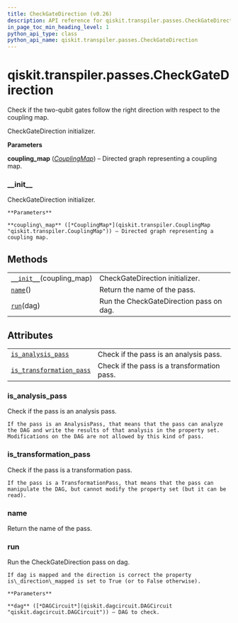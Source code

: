 ```yaml
---
title: CheckGateDirection (v0.26)
description: API reference for qiskit.transpiler.passes.CheckGateDirection in qiskit v0.26
in_page_toc_min_heading_level: 1
python_api_type: class
python_api_name: qiskit.transpiler.passes.CheckGateDirection
---
```


<span id="qiskit-transpiler-passes-checkgatedirection" />

# qiskit.transpiler.passes.CheckGateDirection

<Class id="qiskit.transpiler.passes.CheckGateDirection" isDedicatedPage={true} github="https://github.com/qiskit/qiskit/tree/stable/0.17/qiskit/transpiler/passes/utils/check_gate_direction.py" signature="CheckGateDirection(*args, **kwargs)" modifiers="class">
  Check if the two-qubit gates follow the right direction with respect to the coupling map.

  CheckGateDirection initializer.

  **Parameters**

  **coupling\_map** ([*CouplingMap*](qiskit.transpiler.CouplingMap "qiskit.transpiler.CouplingMap")) – Directed graph representing a coupling map.

  ### \_\_init\_\_

  <Function id="qiskit.transpiler.passes.CheckGateDirection.__init__" signature="__init__(coupling_map)">
    CheckGateDirection initializer.

    **Parameters**

    **coupling\_map** ([*CouplingMap*](qiskit.transpiler.CouplingMap "qiskit.transpiler.CouplingMap")) – Directed graph representing a coupling map.
  </Function>

  ## Methods

  |                                                                                                                                           |                                         |
  | ----------------------------------------------------------------------------------------------------------------------------------------- | --------------------------------------- |
  | [`__init__`](#qiskit.transpiler.passes.CheckGateDirection.__init__ "qiskit.transpiler.passes.CheckGateDirection.__init__")(coupling\_map) | CheckGateDirection initializer.         |
  | [`name`](#qiskit.transpiler.passes.CheckGateDirection.name "qiskit.transpiler.passes.CheckGateDirection.name")()                          | Return the name of the pass.            |
  | [`run`](#qiskit.transpiler.passes.CheckGateDirection.run "qiskit.transpiler.passes.CheckGateDirection.run")(dag)                          | Run the CheckGateDirection pass on dag. |

  ## Attributes

  |                                                                                                                                                                      |                                             |
  | -------------------------------------------------------------------------------------------------------------------------------------------------------------------- | ------------------------------------------- |
  | [`is_analysis_pass`](#qiskit.transpiler.passes.CheckGateDirection.is_analysis_pass "qiskit.transpiler.passes.CheckGateDirection.is_analysis_pass")                   | Check if the pass is an analysis pass.      |
  | [`is_transformation_pass`](#qiskit.transpiler.passes.CheckGateDirection.is_transformation_pass "qiskit.transpiler.passes.CheckGateDirection.is_transformation_pass") | Check if the pass is a transformation pass. |

  ### is\_analysis\_pass

  <Attribute id="qiskit.transpiler.passes.CheckGateDirection.is_analysis_pass">
    Check if the pass is an analysis pass.

    If the pass is an AnalysisPass, that means that the pass can analyze the DAG and write the results of that analysis in the property set. Modifications on the DAG are not allowed by this kind of pass.
  </Attribute>

  ### is\_transformation\_pass

  <Attribute id="qiskit.transpiler.passes.CheckGateDirection.is_transformation_pass">
    Check if the pass is a transformation pass.

    If the pass is a TransformationPass, that means that the pass can manipulate the DAG, but cannot modify the property set (but it can be read).
  </Attribute>

  ### name

  <Function id="qiskit.transpiler.passes.CheckGateDirection.name" signature="name()">
    Return the name of the pass.
  </Function>

  ### run

  <Function id="qiskit.transpiler.passes.CheckGateDirection.run" signature="run(dag)">
    Run the CheckGateDirection pass on dag.

    If dag is mapped and the direction is correct the property is\_direction\_mapped is set to True (or to False otherwise).

    **Parameters**

    **dag** ([*DAGCircuit*](qiskit.dagcircuit.DAGCircuit "qiskit.dagcircuit.DAGCircuit")) – DAG to check.
  </Function>
</Class>

